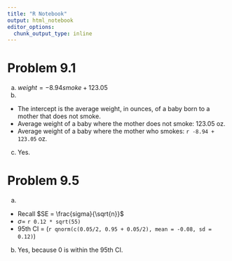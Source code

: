 ```yaml
---
title: "R Notebook"
output: html_notebook
editor_options: 
  chunk_output_type: inline
---
```


# Problem 9.1

a.  $weight = -8.94 smoke + 123.05$
b.  

-   The intercept is the average weight, in ounces, of a baby born to a mother that does not smoke.
-   Average weight of a baby where the mother does not smoke: 123.05 oz.
-   Average weight of a baby where the mother who smokes: `r -8.94 + 123.05` oz.
c. Yes.

# Problem 9.5
a. 
  * Recall $SE = \frac{sigma}{\sqrt{n}}$
  * $\sigma =$ `r 0.12 * sqrt(55)`
  * 95th CI = (`r qnorm(c(0.05/2, 0.95 + 0.05/2), mean = -0.08, sd = 0.12)`)

b. Yes, because 0 is within the 95th CI.
